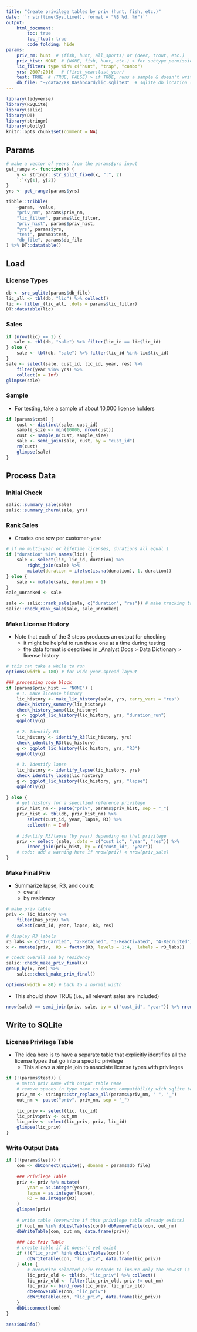 ```yaml
---
title: "Create privilege tables by priv (hunt, fish, etc.)"
date: '`r strftime(Sys.time(), format = "%B %d, %Y")`'
output: 
    html_document:
        toc: true
        toc_float: true
        code_folding: hide
params:
    priv_nm: hunt  # (fish, hunt, all_sports) or (deer, trout, etc.)
    priv_hist: NONE  # (NONE, fish, hunt, etc.) > for subtype permissions (otherwise "NONE")
    lic_filter: type %in% c("hunt", "trap", "combo")
    yrs: 2007:2016   # (first_year:last_year)
    test: TRUE  # (TRUE, FALSE) > if TRUE, runs a sample & doesn't write output to sqlite
    db_file: "~/data2/XX_Dashboard/lic.sqlite3"  # sqlite db location (varies by state)
---
```


<!-- Allows horizontal scrollbars in wide html output (e.g., license sales by year) --> 
<style>
pre {
  overflow-x: auto;
}
pre code {
  word-wrap: normal;
  white-space: pre;
}
</style>

```r
library(tidyverse)
library(RSQLite)
library(salic)
library(DT)
library(stringr)
library(plotly)
knitr::opts_chunk$set(comment = NA)
```

## Params

```r
# make a vector of years from the params$yrs input
get_range <- function(x) {
    y <- stringr::str_split_fixed(x, ":", 2)
    `:`(y[1], y[2])
}
yrs <- get_range(params$yrs)
```

```r
tibble::tribble(
    ~param, ~value,
    "priv_nm", params$priv_nm,
    "lic_filter", params$lic_filter,
    "priv_hist", params$priv_hist,
    "yrs", params$yrs,
    "test", params$test,
    "db_file", params$db_file
) %>% DT::datatable()
```

## Load

### License Types

```r
db <- src_sqlite(params$db_file)
lic_all <- tbl(db, "lic") %>% collect()
lic <- filter_(lic_all, .dots = params$lic_filter)
DT::datatable(lic)
```

### Sales

```r
if (nrow(lic) == 1) {
   sale <- tbl(db, "sale") %>% filter(lic_id == lic$lic_id) 
} else {
    sale <- tbl(db, "sale") %>% filter(lic_id %in% lic$lic_id)
}
sale <- select(sale, cust_id, lic_id, year, res) %>% 
    filter(year %in% yrs) %>%
    collect(n = Inf)
glimpse(sale)
```

### Sample

- For testing, take a sample of about 10,000 license holders

```r
if (params$test) {
    cust <- distinct(sale, cust_id)
    sample_size <- min(10000, nrow(cust))
    cust <- sample_n(cust, sample_size)
    sale <- semi_join(sale, cust, by = "cust_id")
    rm(cust)
    glimpse(sale)
}
```

## Process Data

### Initial Check

```r
salic::summary_sale(sale)
salic::summary_churn(sale, yrs)
```

### Rank Sales

- Creates one row per customer-year

```r
# if no multi-year or lifetime licenses, durations all equal 1
if ("duration" %in% names(lic)) {
    sale <- select(lic, lic_id, duration) %>% 
        right_join(sale) %>%
        mutate(duration = ifelse(is.na(duration), 1, duration))
} else {
    sale <- mutate(sale, duration = 1) 
}
sale_unranked <- sale

sale <- salic::rank_sale(sale, c("duration", "res")) # make tracking tables (in list)
salic::check_rank_sale(sale, sale_unranked)
```

### Make License History

- Note that each of the 3 steps produces an output for checking
    + it might be helpful to run these one at a time during testing
    + the data format is described in _Analyst Docs > Data Dictionary > license history
    
```r
# this can take a while to run
options(width = 180) # for wide year-spread layout

### processing code block
if (params$priv_hist == "NONE") {
    # 1. make license history
    lic_history <- make_lic_history(sale, yrs, carry_vars = "res")
    check_history_summary(lic_history)
    check_history_samp(lic_history)
    g <- ggplot_lic_history(lic_history, yrs, "duration_run")
    ggplotly(g)
    
    # 2. Identify R3
    lic_history <- identify_R3(lic_history, yrs)
    check_identify_R3(lic_history)
    g <- ggplot_lic_history(lic_history, yrs, "R3")
    ggplotly(g)
    
    # 3. Identify lapse
    lic_history <- identify_lapse(lic_history, yrs)
    check_identify_lapse(lic_history)
    g <- ggplot_lic_history(lic_history, yrs, "lapse")
    ggplotly(g)
    
} else {
    # get history for a specified reference privilege
    priv_hist_nm <- paste("priv", params$priv_hist, sep = "_")
    priv_hist <- tbl(db, priv_hist_nm) %>% 
        select(cust_id, year, lapse, R3) %>%
        collect(n = Inf)
    
    # identify R3/lapse (by year) depending on that privilege
    priv <- select_(sale, .dots = c("cust_id", "year", "res")) %>%
        inner_join(priv_hist, by = c("cust_id", "year"))
    # todo: add a warning here if nrow(priv) < nrow(priv_sale)
}
```

### Make Final Priv

- Summarize lapse, R3, and count:
    + overall
    + by residency

```r
# make priv table
priv <- lic_history %>%
    filter(has_priv) %>%
    select(cust_id, year, lapse, R3, res)

# display R3 labels
r3_labs <- c("1-Carried", "2-Retained", "3-Reactivated", "4-Recruited")
x <- mutate(priv,  R3 = factor(R3, levels = 1:4,  labels = r3_labs))

# check overall and by residency
salic::check_make_priv_final(x)
group_by(x, res) %>% 
    salic::check_make_priv_final()

options(width = 80) # back to a normal width
```

-  This should show TRUE (i.e., all relevant sales are included)

```r
nrow(sale) == semi_join(priv, sale, by = c("cust_id", "year")) %>% nrow()
```

## Write to SQLite

### License Privilege Table

- The idea here is to have a separate table that explicitly identifies all the license types that go into a specific privilege
    + This allows a simple join to associate license types with privileges

```r
if (!(params$test)) {
    # match priv name with output table name
    # remove spaces in type name to insure compatibility with sqlite table names
    priv_nm <- stringr::str_replace_all(params$priv_nm, " ", "_")
    out_nm <- paste("priv", priv_nm, sep = "_")
    
    lic_priv <- select(lic, lic_id)
    lic_priv$priv <- out_nm
    lic_priv <- select(lic_priv, priv, lic_id)
    glimpse(lic_priv)
}
```


### Write Output Data

```r
if (!(params$test)) {
    con <- dbConnect(SQLite(), dbname = params$db_file)
    
    ### Privilege Table
    priv <- priv %>% mutate(
        year = as.integer(year), 
        lapse = as.integer(lapse), 
        R3 = as.integer(R3) 
    )
    glimpse(priv)
    
    # write table (overwrite if this privilege table already exists)
    if (out_nm %in% dbListTables(con)) dbRemoveTable(con, out_nm)
    dbWriteTable(con, out_nm, data.frame(priv))
    
    ### Lic Priv Table
    # create table if it doesn't yet exist
    if (!("lic_priv" %in% dbListTables(con))) {
        dbWriteTable(con, "lic_priv", data.frame(lic_priv))
    } else {
        # overwrite selected priv records to insure only the newest is kept
        lic_priv_old <- tbl(db, "lic_priv") %>% collect()
        lic_priv_old <- filter(lic_priv_old, priv != out_nm)
        lic_priv <- bind_rows(lic_priv, lic_priv_old)
        dbRemoveTable(con, "lic_priv")
        dbWriteTable(con, "lic_priv", data.frame(lic_priv))
    }
    dbDisconnect(con)
}
```

```r
sessionInfo()
```

